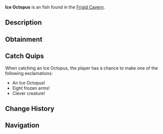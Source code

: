 {{FishInfobox
|image          = Ice Octopus.png
|rarity         = Unusual
|sea            = First Sea
|location       = [[Frigid Cavern]]
|sublocation    = 
|sources        = Fishing Rod
|radar_location = 
|xp             = 150
|weather        = 
|time           = Day
|season         = Winter
|bait           = Fish Head
|base_weight    = 8
|base_value     = 350
|weight_range   = 5
|base_chance    = 40
|base_resil     = 55
}}
'''Ice Octopus''' is an {{Rarity|Unusual}} fish found in the [[Frigid Cavern]].

== Description ==
{{Description|An intelligent cephalopod with skin that mimics the patterns of frozen cave walls.|Bestiary Entry}}

== Obtainment ==
{{Description|Hides in the icy crevices of the cavern.|Bestiary Hint}}
{{Fish Availability|
Frigid Cavern
|top_rods      = 
Leviathan's Fang Rod\292923.95\58248.23;
Krampus's Rod\276633.89\116629.75;
Trident Rod\275546.09\45473.9;
Magma Rod\265463.63\111920.34;
Free Spirit Rod\264882.41\43714.05;
Training Rod\207245.89\56909.85;
Flimsy Rod\207581.87\104010.81;
Plastic Rod\243091.28\102482.45;
Fast Rod\234704.35\104707.12;
No-Life Rod\240796.31\52399.47;
Seraphic Rod\233128.05\49081.54;
Ethereal Prism Rod\231082.68\49487.09;
Astralhook Rod\230216.49\49096.56;
Rod Of The Forgotten Fang\223334.49\45765.36;
Challenger's Rod\220649.59\45652.19;
Rod Of The Exalted One\208226.26\39605.97;
Zeus Rod\203420.58\40529.9;
Rod Of The Depths\203000.47\41052.14;
Verdant Shear Rod\201965.2\38643.76;
Blazebringer Rod\193864.72\38572.99;
Depthseeker Rod\187127.84\35521.57;
Volcanic Rod\179898.13\31555.62;
Avalanche Rod\173944.11\32072.81;
Steady Rod\75709.68\10256.27
|recommended   = Trident Rod
}}

== Catch Quips ==
When catching an Ice Octopus, the player has a chance to make one of the following exclamations:
* An Ice Octopus!
* Eight frozen arms!
* Clever creature!

== Change History ==
{{Change History|{{subst:Current Version}}}}

== Navigation ==
{{Fish Navbox|Frigid Cavern}}